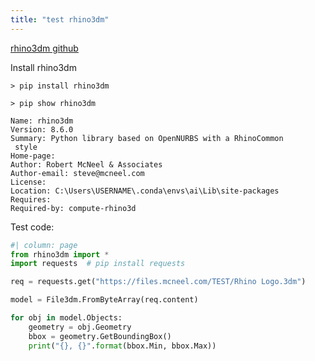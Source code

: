 ```yaml
---
title: "test rhino3dm"
---
```


[rhino3dm github](https://github.com/mcneel/rhino3dm)

Install rhino3dm

```shell
> pip install rhino3dm

> pip show rhino3dm

Name: rhino3dm
Version: 8.6.0
Summary: Python library based on OpenNURBS with a RhinoCommon
 style
Home-page: 
Author: Robert McNeel & Associates
Author-email: steve@mcneel.com
License: 
Location: C:\Users\USERNAME\.conda\envs\ai\Lib\site-packages
Requires: 
Required-by: compute-rhino3d
```


Test code:

```python
#| column: page
from rhino3dm import *
import requests  # pip install requests

req = requests.get("https://files.mcneel.com/TEST/Rhino Logo.3dm")

model = File3dm.FromByteArray(req.content)

for obj in model.Objects:
    geometry = obj.Geometry
    bbox = geometry.GetBoundingBox()
    print("{}, {}".format(bbox.Min, bbox.Max))
```



